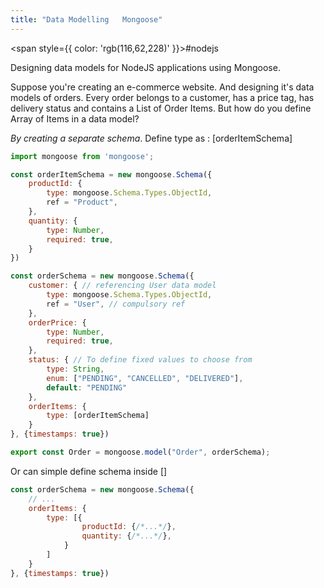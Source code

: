 ```yaml
---
title: "Data Modelling   Mongoose"
---
```



<span style={{ color: 'rgb(116,62,228)' }}>#nodejs</span>

Designing data models for NodeJS applications using Mongoose.

Suppose you're creating an e-commerce website. And designing it's data models of orders. Every order belongs to a customer, has a price tag, has delivery status and contains a List of Order Items. But how do you define Array of Items in a data model?

*By creating a separate schema*. Define type as : [orderItemSchema]

```javascript
import mongoose from 'mongoose';

const orderItemSchema = new mongoose.Schema({
	productId: {
		type: mongoose.Schema.Types.ObjectId,
		ref = "Product",
	},
	quantity: {
		type: Number,
		required: true,
	}
})

const orderSchema = new mongoose.Schema({
	customer: { // referencing User data model
		type: mongoose.Schema.Types.ObjectId,
		ref = "User", // compulsory ref
	},
	orderPrice: {
		type: Number,
		required: true,
	},
	status: { // To define fixed values to choose from
		type: String,
		enum: ["PENDING", "CANCELLED", "DELIVERED"],
		default: "PENDING"
	},
	orderItems: {
		type: [orderItemSchema]
	}
}, {timestamps: true})

export const Order = mongoose.model("Order", orderSchema);
```

Or can simple define schema inside []
```javascript
const orderSchema = new mongoose.Schema({
	// ...
	orderItems: {
		type: [{
				productId: {/*...*/},
				quantity: {/*...*/},
			}
		]
	}
}, {timestamps: true})
```

